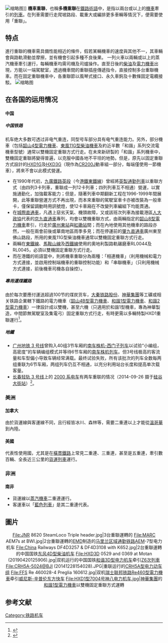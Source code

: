 {{多個問題|
{{globalize|time=2015-05-10T07:31:44+00:00}}
{{expand|time=2013-08-02T23:47:12+00:00}}
{{expert|time=2013-08-02T23:47:12+00:00}}
}}
{{noteTA
|G1=Railway
}}
[[File:SteamAcrossIowaRiver.JPG|缩略图]]]]
'''機車重聯'''，也稱'''多機重聯'''在[[鐵路術語|鐵路術語]]中，是指以兩台或以上的[[鐵路機車|機車]]牽引的[[列車|列車]]。在列車需要行走爬坡路段、載重大或編排更多車輛等情況下，便需要使用「重聯」。

== 特点 ==
進行重聯的機車需具備性能相近的條件，假若某輛機車的速度與其他不一，其車輛會與路軌滑動並摩擦，並有機會引起多種不良後果。
一列火車以兩輛或以上的蒸汽機車牽引運行，每輛機車均需司機及司爐操作。直至日後的[[柴油機車|柴油]]及[[電力機車|電力機車]]出現，方能以一端駕駛室，透過機車間的重聯插座傳遞指令，直接控制多台重聯機車。而在固定重聯機車中，各重聯節以風琴式接口、永久車鉤及十數條固定電纜接駁。
[[File:Romanian-built_inter-War_P8_class.jpg|缩略图]]

== 在各国的运用情况 ==

==== 中国 ====
=====中国铁路=====
机车绝大多数可透过非电气重连，同型号车部分具有电气重连能力。另外，部分機車（包括[[韶山4型電力機車|韶山4型電力機車]]、[[東風11G型柴油機車|東風11G型柴油機車]]及約近半數「和諧」系列交流電機車型號）通常以雙機固定重聯方式行走。在未來新研製的「和諧」系列機車中，雙機固定重聯將變得普遍，以克服中國各地不平坦的地勢。但是，原先以固定重聯方式設計的[[HXD1G|HXD1G]]及[[和諧3G型電力機車|HXD3G]]（現作為[[复兴号CR200J型电力动车组|CR200J]]動車組一部分，每端僅使用一節機車），將來不會以此模式營運。

*在1990年代初，[[九廣鐵路英段|九廣鐵路英段]]（今[[港鐵|港鐵]][[東鐵線|東鐵線]]）曾經將[[港鐵中期翻新列車|英製通勤列車]]以重聯方式（由四列3卡列車，重聯成一列12卡列車；四列列車互不相通）營運，以實施通勤化，加強載客能力；但是，隨著列車中期翻新工程在1996-1999年間展開，此等重聯營運方式不再出現，而本來重聯的駕駛室車卡亦被改裝為一般車卡，僅保留調動時用訊號燈，使12卡車廂在不改變列車編組下均能貫通。
*在[[城際直通車|城際直通車]]，凡遇上惡劣天氣、機頭故障，又或該班次列車為接載港區[[全國人民代表大會|人大]][[政協|政協]]代表的[[京九直通車|京九直通車]]專列，均會以雙機重聯方式，由兩輛指定的[[韶山8型電力機車|韶山8型電力機車]]牽引，行走於[[廣州東站|廣州東站]]與[[紅磡站|紅磡站]]間；而在內地使用其他機車的路段亦然，一般在兩會前後或華南地區雨季多見；而在停運前的[[廣九直通車|肇九直通車]]廣州東至佛山路段，所用的東風11G型柴油機車通常以雙機固定重聯方式行走。
*兩輛在[[東鐵線|東鐵線]]、[[馬鞍山線|馬鞍山線]]及[[西鐵線|西鐵線]]使用的奧地利製路軌碾磨車RL0044及RL0045，必須以雙機固定重聯方式行走。
*而在港鐵的術語當中，則將機車重聯分為兩種：「相連機車」（利用機械和電力方式連接，並啟用控制端機車的重聯控制功能）和「串聯機車」（只利用機械方式連接，前後機車司機各自操控）。

=====專用運煤鐵路=====
由於每次要應付運送超過100节的煤炭货车，[[大秦铁路股份|大秦铁路股份]]、[[神華集團|神華集團]]等工礦或相关铁路企業轄下鐵路的電力機車（[[韶山4B型電力機車|韶山4B型電力機車]]、[[和諧1型電力機車|和諧1型電力機車]]、[[和諧2型電力機車|和諧2型電力機車]]）一律設計成以雙機，甚至六機（只適用於和諧1型機車，專為神華製造，中間節無駕駛室及集電弓）固定重聯方式行走，有時更需以多輛特製HXD1重聯運行<ref>{{Cite web |url=http://www.trainnets.com/archives/31382 |title=神華HXD1以六機編組牽引煤炭列車駛經神朔鐵路 |access-date=2018-10-01 |archive-date=2020-08-09 |archive-url=https://web.archive.org/web/20200809114826/http://www.trainnets.com/archives/31382 |dead-url=no }}</ref>。

=====地鐵=====
*[[广州地铁3号线|广州地铁 3 号线]]曾购入40组3节车厢的[[广州地铁南车株机-西门子列车|南车株机-西门子列车]]以试验“小编组，高密度”的车辆编组模式并等待6节车厢的[[广州地铁南车株机B型电动列车|南车株机列车]]。但3号线极高的客流量和车型偏小导致车辆经常满载。最终试验失败，所有该批次的列车全数每两组重联为6节车厢，两组列车仍互不相通，以充分利用站台长度和提高单次载客量。
*[[长春轨道交通3号线|长春轻轨 3 号线]]上的 [[长春轨道交通QKZ3型电动车组|2000 系电车]]有两车重联的情况（2014-09-26 摄于[[硅谷大街站|硅谷大街站]]）<ref>{{Cite web|title=photobucket|url=http://i1183.photobucket.com/albums/x464/candy76041820/WP_20140926_08_07_33_Pro_zpsf308f5d9.jpg|date=2014-09-26|access-date=2014-11-30|archive-date=2020-04-10|archive-url=https://web.archive.org/web/20200410202150/http://i1183.photobucket.com/albums/x464/candy76041820/WP_20140926_08_07_33_Pro_zpsf308f5d9.jpg|dead-url=no}}</ref>。


===美洲===
====加拿大====
由於貨運線與客運線不同，且行經皆冰川、森林等，需要二重連以上才能從[[溫哥華|溫哥華]]到內陸。

====美國====
代表性使用國，尤其是在[[橫貫鐵路|橫貫鐵路]]上常見二重連、三重連，甚至是五重連，牽引數百輛、全長近三公里的[[貨運列車|貨運列車]]運行。

===非洲===
====南非====
*貨運線以[[蒸汽機車|蒸汽機車]]二重連運行。
*客運車以「[[藍色列車|藍色列車]]」是其二重連代表。

==圖片==
<div style="text-align: center;"><gallery>
File:JNR 8620 SteamLoco Triple header.jpg|3台重聯運轉的{{link-ja|日本国铁8620型蒸汽機車|国鉄8620形蒸気機関車}}
File:MARC AEM7s at BWI.jpg|2台重聯運轉的[[EMD|EMD]]制造的[[马里兰区域通勤铁路|马里兰区域通勤铁路]]AEM-7型电力机车
File:China Railways DF4D3257 & DF4D3108 with K652.jpg|2台重聯運轉的中国国铁[[东风4D型柴油机车|东风4D型柴油机车]]
File:HXD3D 0529 and 0369 at Motan (20190420125906).jpg|双机运行的中国国铁[[和谐3D型电力机车|和谐3D型电力机车]]牵引[[Z5/6次列車|Z6次列車]]
File:CRH5A-5024@BJI (20141228154028).JPG|重联运行的[[和谐号CRH5型电力动车组|CRH5A型电力动车组]]
File:FFS Re 460028-4 Preglia 160612.jpg|双机[[瑞士联邦铁路Re460型電力機車|瑞士联邦铁路Re460型電力機車]]牵引[[東方快車#威尼斯－辛普倫東方快車|威尼斯-辛普伦东方快车]]
File:HXD1型7004号神八电力机车.jpg|[[神華集團|神華集團]]的[[和諧1型電力機車|和諧1型電力機車]]以雙機固定重聯方式運轉
</gallery>
</div>

==参考文献==
{{reflist}}

{{commonscat|Double-heading}}

{{鐵路}}
[[Category:铁路机车|Category:铁路机车]]